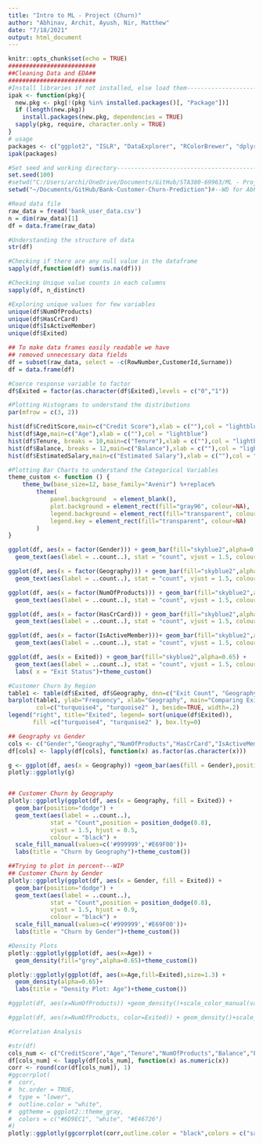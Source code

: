 ```yaml
---
title: "Intro to ML - Project (Churn)"
author: "Abhinav, Archit, Ayush, Nir, Matthew"
date: "7/18/2021"
output: html_document
---
```


```r
knitr::opts_chunk$set(echo = TRUE)
#########################
##Cleaning Data and EDA##
#########################
#Install libraries if not installed, else load them-----------------------------
ipak <- function(pkg){
  new.pkg <- pkg[!(pkg %in% installed.packages()[, "Package"])]
  if (length(new.pkg)) 
    install.packages(new.pkg, dependencies = TRUE)
  sapply(pkg, require, character.only = TRUE)
}
# usage
packages <- c("ggplot2", "ISLR", "DataExplorer", "RColorBrewer", "dplyr", "data.table","rpart","randomForest","xgboost","DescTools","Hmisc","ggcorrplot")
ipak(packages)

#Set seed and working directory-------------------------------------------------
set.seed(100)
#setwd("C:/Users/archi/OneDrive/Documents/GitHub/STA380-69963/ML - Project 1")#--WD for Archit
setwd("~/Documents/GitHub/Bank-Customer-Churn-Prediction")#--WD for Abhinav
```



```r
#Read data file
raw_data = fread('bank_user_data.csv')
n = dim(raw_data)[1]
df = data.frame(raw_data)

#Understanding the structure of data
str(df)
```

```r
#Checking if there are any null value in the dataframe
sapply(df,function(df) sum(is.na(df)))
```

```r
#Checking Unique value counts in each columns
sapply(df, n_distinct)

#Exploring unique values for few variables
unique(df$NumOfProducts)
unique(df$HasCrCard)
unique(df$IsActiveMember)
unique(df$Exited)
```

```r
## To make data frames easily readable we have 
## removed unnecessary data fields
df = subset(raw_data, select = -c(RowNumber,CustomerId,Surname))
df = data.frame(df)

#Coerce response variable to factor
df$Exited = factor(as.character(df$Exited),levels = c("0","1"))

#Plotting Histograms to understand the distributions
par(mfrow = c(3, 2))

hist(df$CreditScore,main=c("Credit Score"),xlab = c(""),col = "lightblue")
hist(df$Age,main=c("Age"),xlab = c(""),col = "lightblue")
hist(df$Tenure, breaks = 10,main=c("Tenure"),xlab = c(""),col = "lightblue")
hist(df$Balance, breaks = 12,main=c("Balance"),xlab = c(""),col = "lightblue")
hist(df$EstimatedSalary,main=c("Estimated Salary"),xlab = c(""),col = "lightblue")
```


```r
#Plotting Bar Charts to understand the Categorical Variables
theme_custom <- function () { 
    theme_bw(base_size=12, base_family="Avenir") %+replace% 
        theme(
            panel.background  = element_blank(),
            plot.background = element_rect(fill="gray96", colour=NA), 
            legend.background = element_rect(fill="transparent", colour=NA),
            legend.key = element_rect(fill="transparent", colour=NA)
        )
}

ggplot(df, aes(x = factor(Gender))) + geom_bar(fill="skyblue2",alpha=0.65) +xlab("Gender")+
  geom_text(aes(label = ..count..), stat = "count", vjust = 1.5, colour = "black")+theme_custom()

ggplot(df, aes(x = factor(Geography))) + geom_bar(fill="skyblue2",alpha=0.65) +xlab("Geography")+
  geom_text(aes(label = ..count..), stat = "count", vjust = 1.5, colour = "black")+theme_custom()

ggplot(df, aes(x = factor(NumOfProducts))) + geom_bar(fill="skyblue2",alpha=0.65)+xlab("Number of Products")+
  geom_text(aes(label = ..count..), stat = "count", vjust = 1.5, colour = "black")+theme_custom()

ggplot(df, aes(x = factor(HasCrCard))) + geom_bar(fill="skyblue2",alpha=0.65) +xlab("Has Credit Card")+
  geom_text(aes(label = ..count..), stat = "count", vjust = 1.5, colour = "black")+theme_custom()

ggplot(df, aes(x = factor(IsActiveMember)))+ geom_bar(fill="skyblue2",alpha=0.65)+xlab("Active membership")+
  geom_text(aes(label = ..count..), stat = "count", vjust = 1.5, colour = "black")+theme_custom()

ggplot(df, aes(x = Exited)) + geom_bar(fill="skyblue2",alpha=0.65) +
  geom_text(aes(label = ..count..), stat = "count", vjust = 1.5, colour = "black")+
  labs( x = "Exit Status")+theme_custom()

```

```r
#Customer Churn by Region
table1 <- table(df$Exited, df$Geography, dnn=c("Exit Count", "Geography")) 
barplot(table1, ylab="Frequency", xlab="Geography", main="Comparing Exit Status across countries\n", 
        col=c("turquoise4", "turquoise2" ), beside=TRUE, width=.2)
legend("right", title="Exited", legend= sort(unique(df$Exited)),
       fill =c("turquoise4", "turquoise2" ), box.lty=0)

```


```r
## Geography vs Gender
cols <- c("Gender","Geography","NumOfProducts","HasCrCard","IsActiveMember","Exited" )
df[cols] <- lapply(df[cols], function(x) as.factor(as.character(x)))

g <- ggplot(df, aes(x = Geography)) +geom_bar(aes(fill = Gender),position="dodge")+geom_text(aes(label = ..count..),position = "identity", stat = "count", vjust =5 , colour = "black")+scale_fill_manual(values=c('#999999','#E69F00'))+theme_custom()
plotly::ggplotly(g)



```


```r
## Customer Churn by Geography
plotly::ggplotly(ggplot(df, aes(x = Geography, fill = Exited)) +
  geom_bar(position="dodge") +
  geom_text(aes(label = ..count..),
            stat = "Count",position = position_dodge(0.8),
            vjust = 1.5, hjust = 0.5,
            colour = "black") +
  scale_fill_manual(values=c('#999999','#E69F00'))+
  labs(title = "Churn by Geography")+theme_custom())
```

```r
##Trying to plot in percent---WIP
## Customer Churn by Gender
plotly::ggplotly(ggplot(df, aes(x = Gender, fill = Exited)) +
  geom_bar(position="dodge") +
  geom_text(aes(label = ..count..),
            stat = "Count",position = position_dodge(0.8),
            vjust = 1.5, hjust = 0.9,
            colour = "black") +
  scale_fill_manual(values=c('#999999','#E69F00'))+
  labs(title = "Churn by Gender")+theme_custom())

```


```r
#Density Plots
plotly::ggplotly(ggplot(df, aes(x=Age)) + 
  geom_density(fill="grey",alpha=0.65)+theme_custom())

plotly::ggplotly(ggplot(df, aes(x=Age,fill=Exited),size=1.3) + 
  geom_density(alpha=0.65)+
  labs(title = "Density Plot: Age")+theme_custom())

#ggplot(df, aes(x=NumOfProducts)) +geom_density()+scale_color_manual(values=c("#999999", "#E69F00", "#56B4E9"))+labs(title = "Density Plot: #Products")

#ggplot(df, aes(x=NumOfProducts, color=Exited)) + geom_density()+scale_color_manual(values=c("#999999", "#E69F00", "#56B4E9"))+labs(title = "Density Plot: #Products")

```


```r
#Correlation Analysis

#str(df)
cols_num <- c("CreditScore","Age","Tenure","NumOfProducts","Balance","EstimatedSalary" )
df[cols_num] <- lapply(df[cols_num], function(x) as.numeric(x))
corr <- round(cor(df[cols_num]), 1)
#ggcorrplot(
#  corr,
#  hc.order = TRUE,
#  type = "lower",
#  outline.color = "white",
#  ggtheme = ggplot2::theme_gray,
#  colors = c("#6D9EC1", "white", "#E46726")
#)
plotly::ggplotly(ggcorrplot(corr,outline.color = "black",colors = c("salmon","white","skyblue2"),lab = T)+ggtitle("Correlation plot\n"))
```